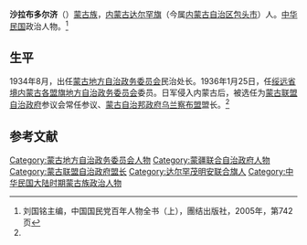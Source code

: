 '''沙拉布多尔济'''（{{bd|？||？|}}）[[蒙古族|蒙古族]]，[[内蒙古|内蒙古]][[达尔罕旗|达尔罕旗]]（今属[[内蒙古自治区|内蒙古自治区]][[包头市|包头市]]）人。[[中华民国|中华民国]]政治人物。<ref name=lgm>刘国铭主编，中国国民党百年人物全书（上），團结出版社，2005年，第742页</ref>

==生平==
1934年8月，出任[[蒙古地方自治政务委员会|蒙古地方自治政务委员会]]民治处长。1936年1月25日，任[[绥远省境内蒙古各盟旗地方自治政务委员会|绥远省境内蒙古各盟旗地方自治政务委员会]]委员。日军侵入内蒙古后，被选任为[[蒙古联盟自治政府|蒙古联盟自治政府]]参议会常任参议、[[蒙古自治邦政府|蒙古自治邦政府]][[乌兰察布盟|乌兰察布盟]]盟长。<ref name=lgm/>

==参考文献==
{{reflist}}

[[Category:蒙古地方自治政务委员会人物|Category:蒙古地方自治政务委员会人物]]
[[Category:蒙疆联合自治政府人物|Category:蒙疆联合自治政府人物]]
[[Category:蒙古联盟自治政府盟长|Category:蒙古联盟自治政府盟长]]
[[Category:达尔罕茂明安联合旗人|Category:达尔罕茂明安联合旗人]]
[[Category:中华民国大陆时期蒙古族政治人物|Category:中华民国大陆时期蒙古族政治人物]]